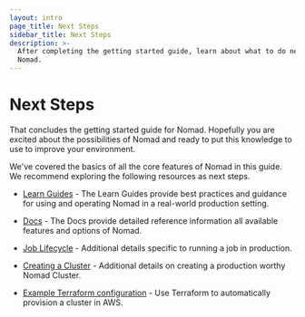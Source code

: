 ```yaml
---
layout: intro
page_title: Next Steps
sidebar_title: Next Steps
description: >-
  After completing the getting started guide, learn about what to do next with
  Nomad.
---
```


# Next Steps

That concludes the getting started guide for Nomad. Hopefully you are
excited about the possibilities of Nomad and ready to put this knowledge
to use to improve your environment.

We've covered the basics of all the core features of Nomad in this guide.
We recommend exploring the following resources as next steps.

- [Learn Guides](https://learn.hashicorp.com/nomad) - The Learn Guides provide
  best practices and guidance for using and operating Nomad in a real-world
  production setting.

- [Docs](/docs) - The Docs provide detailed reference information
  all available features and options of Nomad.

- [Job Lifecycle](https://learn.hashicorp.com/nomad?track=managing-jobs#managing-jobs) - Additional details
  specific to running a job in production.

- [Creating a Cluster](https://learn.hashicorp.com/nomad/operating-nomad/clustering) - Additional
  details on creating a production worthy Nomad Cluster.

- [Example Terraform configuration](https://github.com/hashicorp/nomad/tree/master/terraform) -
  Use Terraform to automatically provision a cluster in AWS.
